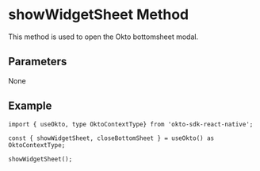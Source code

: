 
# showWidgetSheet Method
This method is used to open the Okto bottomsheet modal.

## Parameters
None

## Example
```tsx copy
import { useOkto, type OktoContextType} from 'okto-sdk-react-native';

const { showWidgetSheet, closeBottomSheet } = useOkto() as OktoContextType;

showWidgetSheet();
```
